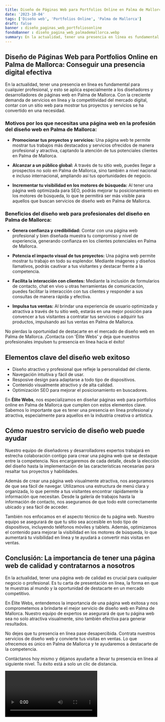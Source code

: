 ```yaml
---
title: Diseño de Páginas Web para Portfolios Online en Palma de Mallorca
date: '2023-10-04'
tags: ['Diseño web', 'Portfolios Online', 'Palma de Mallorca']
draft: false
banner : diseño_paginas_web_portfoliosonline
fondoBanner : diseño_pagina_web_palmademallorca.webp
summary: En la actualidad, tener una presencia en línea es fundamental para cualquier profesional, y esto se aplica especialmente a los diseñadores y desarrolladores de páginas web en Palma de Mallorca. Con la creciente demanda de servicios en línea y la competitividad del mercado digital, contar con un sitio web para mostrar tus proyectos y servicios se ha convertido en una necesidad.
---
```


## Diseño de Páginas Web para Portfolios Online en Palma de Mallorca: Conseguir una presencia digital efectiva

En la actualidad, tener una presencia en línea es fundamental para cualquier profesional, y esto se aplica especialmente a los diseñadores y desarrolladores de páginas web en Palma de Mallorca. Con la creciente demanda de servicios en línea y la competitividad del mercado digital, contar con un sitio web para mostrar tus proyectos y servicios se ha convertido en una necesidad.

### Motivos por los que necesitas una página web en la profesión del diseño web en Palma de Mallorca:

- **Promocionar tus proyectos y servicios:** Una página web te permite mostrar tus trabajos más destacados y servicios ofrecidos de manera profesional y atractiva, captando la atención de tus potenciales clientes en Palma de Mallorca.

- **Alcanzar a un público global:** A través de tu sitio web, puedes llegar a prospectos no solo en Palma de Mallorca, sino también a nivel nacional e incluso internacional, ampliando así tus oportunidades de negocio.

- **Incrementar tu visibilidad en los motores de búsqueda:** Al tener una página web optimizada para SEO, podrás mejorar tu posicionamiento en los motores de búsqueda, lo que te permitirá ser más visible para aquellos que buscan servicios de diseño web en Palma de Mallorca.

### Beneficios del diseño web para profesionales del diseño en Palma de Mallorca:

- **Genera confianza y credibilidad:** Contar con una página web profesional y bien diseñada muestra tu compromiso y nivel de experiencia, generando confianza en los clientes potenciales en Palma de Mallorca.

- **Potencia el impacto visual de tus proyectos:** Una página web permite mostrar tu trabajo en todo su esplendor. Mediante imágenes y diseños llamativos, podrás cautivar a tus visitantes y destacar frente a la competencia.

- **Facilita la interacción con clientes:** Mediante la inclusión de formularios de contacto, chat en vivo u otras herramientas de comunicación, puedes facilitar la interacción con tus clientes y responder a sus consultas de manera rápida y efectiva.

- **Impulsa tus ventas:** Al brindar una experiencia de usuario optimizada y atractiva a través de tu sitio web, estarás en una mejor posición para convencer a tus visitantes a contratar tus servicios o adquirir tus productos, impulsando así tus ventas en Palma de Mallorca.

No pierdas la oportunidad de destacarte en el mercado de diseño web en Palma de Mallorca. ¡Contacta con 'Élite Webs' y deja que nuestros profesionales impulsen tu presencia en línea hacia el éxito!

<GifSeo />

<Cta />

## Elementos clave del diseño web exitoso

- Diseño atractivo y profesional que refleje la personalidad del cliente.
- Navegación intuitiva y fácil de usar.
- Resposive design para adaptarse a todo tipo de dispositivos.
- Contenido visualmente atractivo y de alta calidad.
- Optimización SEO para mejorar el posicionamiento en buscadores.

En **Élite Webs**, nos especializamos en diseñar páginas web para portfolios online en Palma de Mallorca que cumplen con estos elementos clave. Sabemos lo importante que es tener una presencia en línea profesional y atractiva, especialmente para aquellos en la industria creativa o artística.

## Cómo nuestro servicio de diseño web puede ayudar

Nuestro equipo de diseñadores y desarrolladores expertos trabajará en estrecha colaboración contigo para crear una página web que se destaque entre la competencia. Nos encargaremos de cada detalle, desde la elección del diseño hasta la implementación de las características necesarias para resaltar tus proyectos y habilidades.

Además de crear una página web visualmente atractiva, nos aseguramos de que sea fácil de navegar. Utilizamos una estructura de menú clara y organizada, lo que permite a tus visitantes encontrar rápidamente la información que necesitan. Desde la galería de trabajos hasta la información de contacto, nos aseguramos de que todo esté correctamente ubicado y sea fácil de acceder.

También nos enfocamos en el aspecto técnico de tu página web. Nuestro equipo se asegurará de que tu sitio sea accesible en todo tipo de dispositivos, incluyendo teléfonos móviles y tablets. Además, optimizamos el contenido para mejorar la visibilidad en los motores de búsqueda, lo que aumentará tu visibilidad en línea y te ayudará a convertir más visitas en ventas.

## Conclusión: La importancia de tener una página web de calidad y contratarnos a nosotros

En la actualidad, tener una página web de calidad es crucial para cualquier negocio o profesional. Es tu carta de presentación en línea, la forma en que te muestras al mundo y la oportunidad de destacarte en un mercado competitivo.

En Élite Webs, entendemos la importancia de una página web exitosa y nos comprometemos a brindarte el mejor servicio de diseño web en Palma de Mallorca. Nuestro equipo de expertos se asegurará de que tu página web sea no solo atractiva visualmente, sino también efectiva para generar resultados.

No dejes que tu presencia en línea pase desapercibida. Contrata nuestros servicios de diseño web y convierte tus visitas en ventas. Lo que ofrecemos es único en Palma de Mallorca y te ayudaremos a destacarte de la competencia.

Contáctanos hoy mismo y déjanos ayudarte a llevar tu presencia en línea al siguiente nivel. Tu éxito está a solo un clic de distancia.

<Video />

<CtaBot job='Portfolios Online' city='Palma de Mallorca'/>

<Gmaps query='Palma de Mallorca+españa+maps' />
